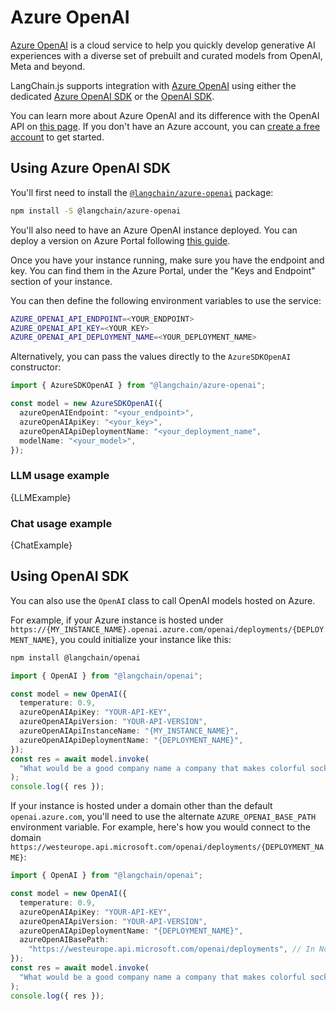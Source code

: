 # Azure OpenAI

[Azure OpenAI](https://azure.microsoft.com/products/ai-services/openai-service/) is a cloud service to help you quickly develop generative AI experiences with a diverse set of prebuilt and curated models from OpenAI, Meta and beyond.

LangChain.js supports integration with [Azure OpenAI](https://azure.microsoft.com/products/ai-services/openai-service/) using either the dedicated [Azure OpenAI SDK](https://github.com/Azure/azure-sdk-for-js/tree/main/sdk/openai/openai) or the [OpenAI SDK](https://github.com/openai/openai-node).

You can learn more about Azure OpenAI and its difference with the OpenAI API on [this page](https://learn.microsoft.com/azure/ai-services/openai/overview). If you don't have an Azure account, you can [create a free account](https://azure.microsoft.com/free/) to get started.

## Using Azure OpenAI SDK

You'll first need to install the [`@langchain/azure-openai`](https://www.npmjs.com/package/@langchain/azure-openai) package:


<IntegrationInstallTooltip></IntegrationInstallTooltip>

```bash npm2yarn
npm install -S @langchain/azure-openai
```

You'll also need to have an Azure OpenAI instance deployed. You can deploy a version on Azure Portal following [this guide](https://learn.microsoft.com/azure/ai-services/openai/how-to/create-resource?pivots=web-portal).

Once you have your instance running, make sure you have the endpoint and key. You can find them in the Azure Portal, under the "Keys and Endpoint" section of your instance.

You can then define the following environment variables to use the service:

```bash
AZURE_OPENAI_API_ENDPOINT=<YOUR_ENDPOINT>
AZURE_OPENAI_API_KEY=<YOUR_KEY>
AZURE_OPENAI_API_DEPLOYMENT_NAME=<YOUR_DEPLOYMENT_NAME>
```

Alternatively, you can pass the values directly to the `AzureSDKOpenAI` constructor:

```typescript
import { AzureSDKOpenAI } from "@langchain/azure-openai";

const model = new AzureSDKOpenAI({
  azureOpenAIEndpoint: "<your_endpoint>",
  azureOpenAIApiKey: "<your_key>",
  azureOpenAIApiDeploymentName: "<your_deployment_name",
  modelName: "<your_model>",
});
```

### LLM usage example


<CodeBlock language="text">{LLMExample}</CodeBlock>

### Chat usage example


<CodeBlock language="text">{ChatExample}</CodeBlock>

## Using OpenAI SDK

You can also use the `OpenAI` class to call OpenAI models hosted on Azure.

For example, if your Azure instance is hosted under `https://{MY_INSTANCE_NAME}.openai.azure.com/openai/deployments/{DEPLOYMENT_NAME}`, you could initialize your instance like this:


<IntegrationInstallTooltip></IntegrationInstallTooltip>

```bash npm2yarn
npm install @langchain/openai
```

```typescript
import { OpenAI } from "@langchain/openai";

const model = new OpenAI({
  temperature: 0.9,
  azureOpenAIApiKey: "YOUR-API-KEY",
  azureOpenAIApiVersion: "YOUR-API-VERSION",
  azureOpenAIApiInstanceName: "{MY_INSTANCE_NAME}",
  azureOpenAIApiDeploymentName: "{DEPLOYMENT_NAME}",
});
const res = await model.invoke(
  "What would be a good company name a company that makes colorful socks?"
);
console.log({ res });
```

If your instance is hosted under a domain other than the default `openai.azure.com`, you'll need to use the alternate `AZURE_OPENAI_BASE_PATH` environment variable.
For example, here's how you would connect to the domain `https://westeurope.api.microsoft.com/openai/deployments/{DEPLOYMENT_NAME}`:

```typescript
import { OpenAI } from "@langchain/openai";

const model = new OpenAI({
  temperature: 0.9,
  azureOpenAIApiKey: "YOUR-API-KEY",
  azureOpenAIApiVersion: "YOUR-API-VERSION",
  azureOpenAIApiDeploymentName: "{DEPLOYMENT_NAME}",
  azureOpenAIBasePath:
    "https://westeurope.api.microsoft.com/openai/deployments", // In Node.js defaults to process.env.AZURE_OPENAI_BASE_PATH
});
const res = await model.invoke(
  "What would be a good company name a company that makes colorful socks?"
);
console.log({ res });
```
